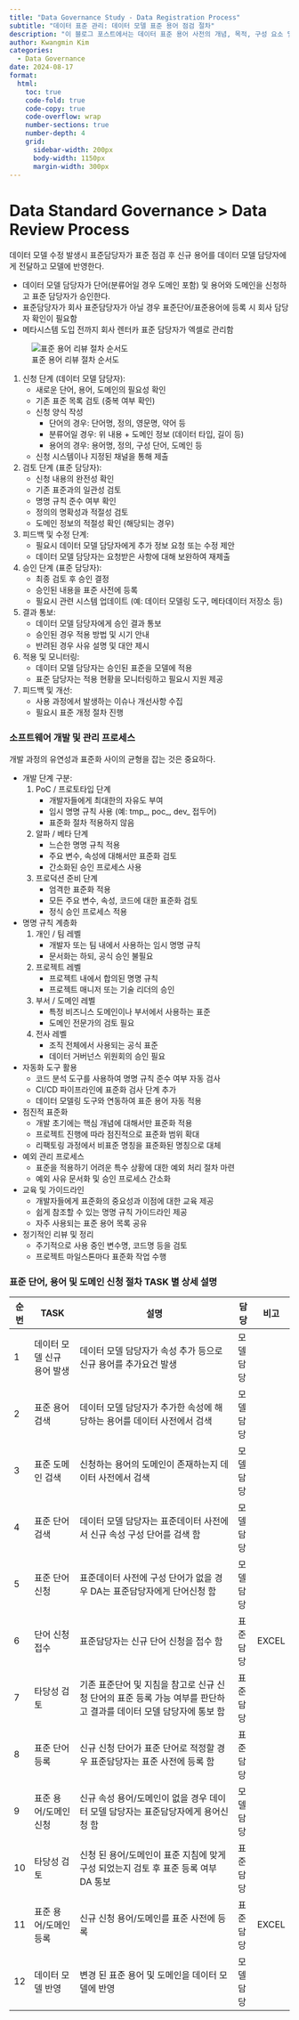 ```yaml
---
title: "Data Governance Study - Data Registration Process"
subtitle: "데이터 표준 관리: 데이터 모델 표준 용어 점검 절차"
description: "이 블로그 포스트에서는 데이터 표준 용어 사전의 개념, 목적, 구성 요소 및 제작 과정을 설명한다. 표준 용어의 기본 원칙, 구성 원칙, 활용 원칙을 다룬다."
author: Kwangmin Kim
categories:
  - Data Governance
date: 2024-08-17
format: 
  html:
    toc: true  
    code-fold: true
    code-copy: true
    code-overflow: wrap
    number-sections: true
    number-depth: 4
    grid:
      sidebar-width: 200px
      body-width: 1150px
      margin-width: 300px
---
```


# Data Standard Governance > Data Review Process

데이터 모델 수정 발생시 표준담당자가 표준 점검 후 신규 용어를 데이터 모델 담당자에게 전달하고 모델에 반영한다.


* 데이터 모델 담당자가 단어(분류어일 경우 도메인 포함) 및 용어와 도메인을 신청하고 표준 담당자가 승인한다.
* 표준담당자가 회사 표준담당자가 아닐 경우 표준단어/표준용어에 등록 시 회사 담당자 확인이 필요함
* 메타시스템 도입 전까지 회사 렌터카 표준 담당자가 엑셀로 관리함

![표준 용어 리뷰 절차 순서도](../../../../images/governance/glossary_review_process.PNG)


1. 신청 단계 (데이터 모델 담당자):
    * 새로운 단어, 용어, 도메인의 필요성 확인
    * 기존 표준 목록 검토 (중복 여부 확인)
    * 신청 양식 작성
        * 단어의 경우: 단어명, 정의, 영문명, 약어 등
        * 분류어일 경우: 위 내용 + 도메인 정보 (데이터 타입, 길이 등)
        * 용어의 경우: 용어명, 정의, 구성 단어, 도메인 등
    * 신청 시스템이나 지정된 채널을 통해 제출
2. 검토 단계 (표준 담당자):
    * 신청 내용의 완전성 확인
    * 기존 표준과의 일관성 검토
    * 명명 규칙 준수 여부 확인
    * 정의의 명확성과 적절성 검토
    * 도메인 정보의 적절성 확인 (해당되는 경우)
3. 피드백 및 수정 단계:
    * 필요시 데이터 모델 담당자에게 추가 정보 요청 또는 수정 제안
    * 데이터 모델 담당자는 요청받은 사항에 대해 보완하여 재제출
4. 승인 단계 (표준 담당자):
    * 최종 검토 후 승인 결정
    * 승인된 내용을 표준 사전에 등록
    * 필요시 관련 시스템 업데이트 (예: 데이터 모델링 도구, 메타데이터 저장소 등)
5. 결과 통보:
    * 데이터 모델 담당자에게 승인 결과 통보
    * 승인된 경우 적용 방법 및 시기 안내
    * 반려된 경우 사유 설명 및 대안 제시
6. 적용 및 모니터링:
    * 데이터 모델 담당자는 승인된 표준을 모델에 적용
    * 표준 담당자는 적용 현황을 모니터링하고 필요시 지원 제공
7. 피드백 및 개선:
    * 사용 과정에서 발생하는 이슈나 개선사항 수집
    * 필요시 표준 개정 절차 진행

### 소프트웨어 개발 및 관리 프로세스

개발 과정의 유연성과 표준화 사이의 균형을 잡는 것은 중요하다.

* 개발 단계 구분:
    1. PoC / 프로토타입 단계
        * 개발자들에게 최대한의 자유도 부여
        * 임시 명명 규칙 사용 (예: tmp_, poc_, dev_ 접두어)
        * 표준화 절차 적용하지 않음
    1. 알파 / 베타 단계
        * 느슨한 명명 규칙 적용
        * 주요 변수, 속성에 대해서만 표준화 검토
        * 간소화된 승인 프로세스 사용
    1. 프로덕션 준비 단계
        * 엄격한 표준화 적용
        * 모든 주요 변수, 속성, 코드에 대한 표준화 검토
        * 정식 승인 프로세스 적용
* 명명 규칙 계층화
    1. 개인 / 팀 레벨
        *  개발자 또는 팀 내에서 사용하는 임시 명명 규칙
        *  문서화는 하되, 공식 승인 불필요
    1. 프로젝트 레벨
        * 프로젝트 내에서 합의된 명명 규칙
        * 프로젝트 매니저 또는 기술 리더의 승인
    1. 부서 / 도메인 레벨
        * 특정 비즈니스 도메인이나 부서에서 사용하는 표준
        * 도메인 전문가의 검토 필요
    1. 전사 레벨
        * 조직 전체에서 사용되는 공식 표준
        * 데이터 거버넌스 위원회의 승인 필요
* 자동화 도구 활용
    * 코드 분석 도구를 사용하여 명명 규칙 준수 여부 자동 검사
    * CI/CD 파이프라인에 표준화 검사 단계 추가
    * 데이터 모델링 도구와 연동하여 표준 용어 자동 적용
* 점진적 표준화
    * 개발 초기에는 핵심 개념에 대해서만 표준화 적용
    * 프로젝트 진행에 따라 점진적으로 표준화 범위 확대
    * 리팩토링 과정에서 비표준 명칭을 표준화된 명칭으로 대체
* 예외 관리 프로세스
    * 표준을 적용하기 어려운 특수 상황에 대한 예외 처리 절차 마련
    * 예외 사유 문서화 및 승인 프로세스 간소화
* 교육 및 가이드라인
    * 개발자들에게 표준화의 중요성과 이점에 대한 교육 제공
    * 쉽게 참조할 수 있는 명명 규칙 가이드라인 제공
    * 자주 사용되는 표준 용어 목록 공유
* 정기적인 리뷰 및 정리
    * 주기적으로 사용 중인 변수명, 코드명 등을 검토
    * 프로젝트 마일스톤마다 표준화 작업 수행

### 표준 단어, 용어 및 도메인 신청 절차 TASK 별 상세 설명

| 순번 | TASK                    | 설명                                                                                          | 담당      | 비고   |
|------|-------------------------|---------------------------------------------------------------------------------------------|-----------|--------|
| 1    | 데이터 모델 신규 용어 발생  | 데이터 모델 담당자가 속성 추가 등으로 신규 용어를 추가요건 발생                                        | 모델담당   |        |
| 2    | 표준 용어 검색            | 데이터 모델 담당자가 추가한 속성에 해당하는 용어를 데이터 사전에서 검색                                  | 모델담당   |        |
| 3    | 표준 도메인 검색          | 신청하는 용어의 도메인이 존재하는지 데이터 사전에서 검색                                               | 모델담당   |        |
| 4    | 표준 단어 검색            | 데이터 모델 담당자는 표준데이터 사전에서 신규 속성 구성 단어를 검색 함                                     | 모델담당   |        |
| 5    | 표준 단어 신청            | 표준데이터 사전에 구성 단어가 없을 경우 DA는 표준담당자에게 단어신청 함                                      | 모델담당   |        |
| 6    | 단어 신청 접수            | 표준담당자는 신규 단어 신청을 접수 함                                                          | 표준담당   | EXCEL  |
| 7    | 타당성 검토               | 기존 표준단어 및 지침을 참고로 신규 신청 단어의 표준 등록 가능 여부를 판단하고 결과를 데이터 모델 담당자에 통보 함      | 표준담당   |        |
| 8    | 표준 단어 등록            | 신규 신청 단어가 표준 단어로 적정할 경우 표준담당자는 표준 사전에 등록 함                                   | 표준담당   |        |
| 9    | 표준 용어/도메인 신청      | 신규 속성 용어/도메인이 없을 경우 데이터 모델 담당자는 표준담당자에게 용어신청 함                            | 모델담당   |        |
| 10   | 타당성 검토               | 신청 된 용어/도메인이 표준 지침에 맞게 구성 되었는지 검토 후 표준 등록 여부 DA 통보                         | 표준담당   |        |
| 11   | 표준 용어/도메인 등록      | 신규 신청 용어/도메인를 표준 사전에 등록                                                      | 표준담당   | EXCEL  |
| 12   | 데이터 모델 반영          | 변경 된 표준 용어 및 도메인을 데이터 모델에 반영                                                 | 모델담당   |        |



